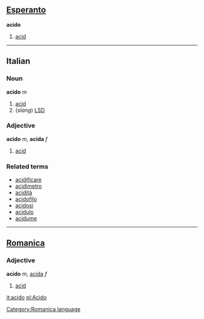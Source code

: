 ==[[Esperanto]]==
'''acido'''

#[[acid]]

----
==Italian==
===Noun===
'''acido''' ''m''

#[[acid]]
# (''slang'') [[LSD]]

===Adjective===
'''acido''' ''m'', '''acida''' ''f''

# [[acid]]

===Related terms===
*[[acidificare]]
*[[acidimetro]]
*[[acidità]]
*[[acidofilo]]
*[[acidosi]]
*[[acidulo]]
*[[acidume]]

----

==[[Romanica]]==
[[Category:Romanica language]]
===Adjective===
'''acido''' ''m'', [[acida]] ''f''
#[[acid]]

[[it:acido]]
[[pl:Acido]]